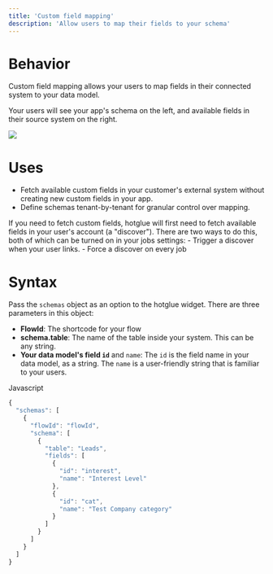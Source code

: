 ```yaml
---
title: 'Custom field mapping'
description: 'Allow users to map their fields to your schema'
---
```


# Behavior


Custom field mapping allows your users to map fields in their connected system to your data model.

Your users will see your app's schema on the left, and available fields in their source system on the right.

![](https://files.readme.io/c76c847-Screen_Shot_2023-04-09_at_8.04.47_PM.png)

# Uses


-   Fetch available custom fields in your customer's external system without creating new custom fields in your app.
-   Define schemas tenant-by-tenant for granular control over mapping.

<Info>
If you need to fetch custom fields, hotglue will first need to fetch available fields in your user's account (a "discover"). There are two ways to do this, both of which can be turned on in your jobs settings:
-   Trigger a discover when your user links.
-   Force a discover on every job
</Info>

# Syntax

[](https://docs.hotglue.com/docs/schemas#syntax)

Pass the `schemas` object as an option to the hotglue widget. There are three parameters in this object:

-   **FlowId**: The shortcode for your flow
-   **schema.table**: The name of the table inside your system. This can be any string.
-   **Your data model's field `id`** and `name`: The `id` is the field name in your data model, as a string. The `name` is a user-friendly string that is familiar to your users.

Javascript

``` javascript javascript  
{
  "schemas": [
    {
      "flowId": "flowId",
      "schema": [
        {
          "table": "Leads",
          "fields": [
            {
              "id": "interest",
              "name": "Interest Level"
            },
            {
              "id": "cat",
              "name": "Test Company category"
            }
          ]
        }
      ]
    }
  ]
}
  ```
